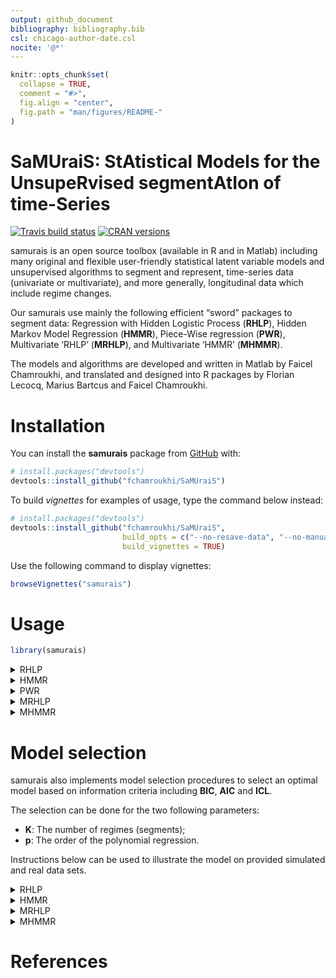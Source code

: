 ```yaml
---
output: github_document
bibliography: bibliography.bib
csl: chicago-author-date.csl
nocite: '@*'
---
```


<!-- README.md is generated from README.Rmd. Please edit that file -->

```r
knitr::opts_chunk$set(
  collapse = TRUE,
  comment = "#>",
  fig.align = "center",
  fig.path = "man/figures/README-"
)
```

# **SaMUraiS**: **S**t**A**tistical **M**odels for the **U**nsupe**R**vised segment**A**t**I**on of time-**S**eries

<!-- badges: start -->
[![Travis build status](https://travis-ci.org/fchamroukhi/SaMUraiS.svg?branch=master)](https://travis-ci.org/fchamroukhi/SaMUraiS)
[![CRAN versions](https://www.r-pkg.org/badges/version/samurais)](https://cran.r-project.org/web/packages/samurais/index.html)
<!-- badges: end -->

samurais is an open source toolbox (available in R and in Matlab) including 
many original and flexible user-friendly statistical latent variable models 
and unsupervised algorithms to segment and represent, time-series data 
(univariate or multivariate), and more generally, longitudinal data which 
include regime changes.

Our samurais use mainly the following efficient "sword" packages to segment 
data: Regression with Hidden Logistic Process (**RHLP**), Hidden Markov Model
Regression (**HMMR**), Piece-Wise regression (**PWR**), Multivariate 'RHLP'
(**MRHLP**), and Multivariate 'HMMR' (**MHMMR**).

The models and algorithms are developed and written in Matlab by Faicel 
Chamroukhi, and translated and designed into R packages by Florian Lecocq, 
Marius Bartcus and Faicel Chamroukhi.

# Installation

You can install the **samurais** package from [GitHub](https://github.com/fchamroukhi/SaMUraiS) with:

```r
# install.packages("devtools")
devtools::install_github("fchamroukhi/SaMUraiS")
```

To build *vignettes* for examples of usage, type the command below instead:

```r
# install.packages("devtools")
devtools::install_github("fchamroukhi/SaMUraiS", 
                         build_opts = c("--no-resave-data", "--no-manual"), 
                         build_vignettes = TRUE)
```

Use the following command to display vignettes:

```r
browseVignettes("samurais")
```

# Usage

```r
library(samurais)
```

<details>
  <summary>RHLP</summary>

```r
# Application to a toy data set
data("univtoydataset")

K <- 5 # Number of regimes (mixture components)
p <- 3 # Dimension of beta (order of the polynomial regressors)
q <- 1 # Dimension of w (order of the logistic regression: to be set to 1 for segmentation)
variance_type <- "heteroskedastic" # "heteroskedastic" or "homoskedastic" model

n_tries <- 1
max_iter = 1500
threshold <- 1e-6
verbose <- TRUE
verbose_IRLS <- FALSE

rhlp <- emRHLP(univtoydataset$x, univtoydataset$y, K, p, q, 
               variance_type, n_tries, max_iter, threshold, 
               verbose, verbose_IRLS)

rhlp$summary()

rhlp$plot()
```

```r
# Application to a real data set
data("univrealdataset")

K <- 5 # Number of regimes (mixture components)
p <- 3 # Dimension of beta (order of the polynomial regressors)
q <- 1 # Dimension of w (order of the logistic regression: to be set to 1 for segmentation)
variance_type <- "heteroskedastic" # "heteroskedastic" or "homoskedastic" model

n_tries <- 1
max_iter = 1500
threshold <- 1e-6
verbose <- FALSE
verbose_IRLS <- FALSE

rhlp <- emRHLP(univrealdataset$x, univrealdataset$y2, K, p, q, 
               variance_type, n_tries, max_iter, threshold, 
               verbose, verbose_IRLS)

rhlp$summary()

rhlp$plot()
```
</details>

<details>
  <summary>HMMR</summary>

```r
# Application to a toy data set
data("univtoydataset")

K <- 5 # Number of regimes (states)
p <- 3 # Dimension of beta (order of the polynomial regressors)
variance_type <- "heteroskedastic" # "heteroskedastic" or "homoskedastic" model

n_tries <- 1
max_iter <- 1500
threshold <- 1e-6
verbose <- TRUE

hmmr <- emHMMR(univtoydataset$x, univtoydataset$y, K, p, variance_type, 
               n_tries, max_iter, threshold, verbose)

hmmr$summary()

hmmr$plot(what = c("smoothed", "regressors", "loglikelihood"))
```


```r
# Application to a real data set
data("univrealdataset")

K <- 5 # Number of regimes (states)
p <- 3 # Dimension of beta (order of the polynomial regressors)
variance_type <- "heteroskedastic" # "heteroskedastic" or "homoskedastic" model

n_tries <- 1
max_iter <- 1500
threshold <- 1e-6
verbose <- TRUE

hmmr <- emHMMR(univrealdataset$x, univrealdataset$y2, K, p, variance_type, 
               n_tries, max_iter, threshold, verbose)

hmmr$summary()

hmmr$plot(what = c("smoothed", "regressors", "loglikelihood"))
```

</details>

<details>
  <summary>PWR</summary>

```r
# Application to a toy data set
data("univtoydataset")

K <- 5 # Number of segments
p <- 1 # Polynomial degree

pwr <- fitPWRFisher(univtoydataset$x, univtoydataset$y, K, p)

pwr$plot()
```


```r
# Application to a real data set
data("univrealdataset")

K <- 5 # Number of segments
p <- 3 # Polynomial degree

pwr <- fitPWRFisher(univrealdataset$x, univrealdataset$y2, K, p)

pwr$plot()
```

</details>

<details>
<summary>MRHLP</summary>

```r
# Application to a toy data set
data("multivtoydataset")

K <- 5 # Number of regimes (mixture components)
p <- 1 # Dimension of beta (order of the polynomial regressors)
q <- 1 # Dimension of w (order of the logistic regression: to be set to 1 for segmentation)
variance_type <- "heteroskedastic" # "heteroskedastic" or "homoskedastic" model

n_tries <- 1
max_iter <- 1500
threshold <- 1e-6
verbose <- TRUE
verbose_IRLS <- FALSE

mrhlp <- emMRHLP(multivtoydataset$x, multivtoydataset[,c("y1", "y2", "y3")], 
                 K, p, q, variance_type, n_tries, max_iter, threshold, verbose,
                 verbose_IRLS)

mrhlp$summary()

mrhlp$plot()
```

```r
# Application to a real data set (human activity recogntion data)
data("multivrealdataset")

K <- 5 # Number of regimes (mixture components)
p <- 3 # Dimension of beta (order of the polynomial regressors)
q <- 1 # Dimension of w (order of the logistic regression: to be set to 1 for segmentation)
variance_type <- "heteroskedastic" # "heteroskedastic" or "homoskedastic" model

n_tries <- 1
max_iter <- 1500
threshold <- 1e-6
verbose <- TRUE
verbose_IRLS <- FALSE

mrhlp <- emMRHLP(multivrealdataset$x, multivrealdataset[,c("y1", "y2", "y3")], 
                 K, p, q, variance_type, n_tries, max_iter, threshold, verbose,
                 verbose_IRLS)

mrhlp$summary()

mrhlp$plot()
```
</details>

<details>
  <summary>MHMMR</summary>

```r
# Application to a simulated data set
data("multivtoydataset")

K <- 5 # Number of regimes (states)
p <- 1 # Dimension of beta (order of the polynomial regressors)
variance_type <- "heteroskedastic" # "heteroskedastic" or "homoskedastic" model

n_tries <- 1
max_iter <- 1500
threshold <- 1e-6
verbose <- TRUE

mhmmr <- emMHMMR(multivtoydataset$x, multivtoydataset[, c("y1", "y2", "y3")],
                 K, p, variance_type, n_tries, max_iter, threshold, verbose)

mhmmr$summary()

mhmmr$plot(what = c("smoothed", "regressors", "loglikelihood"))
```

```r
# Application to a real data set (human activity recognition data)
data("multivrealdataset")

K <- 5 # Number of regimes (states)
p <- 3 # Dimension of beta (order of the polynomial regressors)
variance_type <- "heteroskedastic" # "heteroskedastic" or "homoskedastic" model

n_tries <- 1
max_iter <- 1500
threshold <- 1e-6
verbose <- TRUE

mhmmr <- emMHMMR(multivrealdataset$x, multivrealdataset[, c("y1", "y2", "y3")],
                 K, p, variance_type, n_tries, max_iter, threshold, verbose)

mhmmr$summary()

mhmmr$plot(what = c("smoothed", "regressors", "loglikelihood"))
```

</details>

# Model selection

samurais also implements model selection procedures to select an optimal model 
based on information criteria including **BIC**, **AIC** and **ICL**.

The selection can be done for the two following parameters:

 * **K**: The number of regimes (segments);
 * **p**: The order of the polynomial regression.

Instructions below can be used to illustrate the model on provided simulated 
and real data sets.

<details>
  <summary>RHLP</summary>

Let's select a RHLP model for the following time series:

```r
data("univtoydataset")
x = univtoydataset$x
y = univtoydataset$y

plot(x, y, type = "l", xlab = "x", ylab = "Y")
```

```r
selectedrhlp <- selectRHLP(X = x, Y = y, Kmin = 2, Kmax = 6, pmin = 0, pmax = 3)

selectedrhlp$plot(what = "estimatedsignal")
```

</details>

<details>
  <summary>HMMR</summary>

Let's select a HMMR model for the following time series:

```r
data("univtoydataset")
x = univtoydataset$x
y = univtoydataset$y

plot(x, y, type = "l", xlab = "x", ylab = "Y")
```

```r
selectedhmmr <- selectHMMR(X = x, Y = y, Kmin = 2, Kmax = 6, pmin = 0, pmax = 3)

selectedhmmr$plot(what = "smoothed")
```

</details>

<details>
<summary>MRHLP</summary>

Let's select a MRHLP model for the following multivariate time series:

<br />

```r
data("multivtoydataset")
x <- multivtoydataset$x
y <- multivtoydataset[, c("y1", "y2", "y3")]
matplot(x, y, type = "l", xlab = "x", ylab = "Y", lty = 1)
```

```r
selectedmrhlp <- selectMRHLP(X = x, Y = y, Kmin = 2, Kmax = 6, pmin = 0, pmax = 3)

selectedmrhlp$plot(what = "estimatedsignal")
```

</details>

<details>
  <summary>MHMMR</summary>

Let's select a MHMMR model for the following multivariate time series:

```r
data("multivtoydataset")
x <- multivtoydataset$x
y <- multivtoydataset[, c("y1", "y2", "y3")]
matplot(x, y, type = "l", xlab = "x", ylab = "Y", lty = 1)
```

```r
selectedmhmmr <- selectMHMMR(X = x, Y = y, Kmin = 2, Kmax = 6, pmin = 0, pmax = 3)

selectedmhmmr$plot(what = "smoothed")
```

</details>

# References
